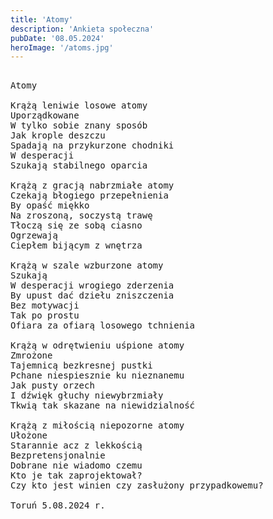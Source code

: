 ```yaml
---
title: 'Atomy'
description: 'Ankieta społeczna'
pubDate: '08.05.2024'
heroImage: '/atoms.jpg'
---
```

<pre>
  
Atomy

Krążą leniwie losowe atomy
Uporządkowane
W tylko sobie znany sposób
Jak krople deszczu
Spadają na przykurzone chodniki
W desperacji
Szukają stabilnego oparcia

Krążą z gracją nabrzmiałe atomy
Czekają błogiego przepełnienia
By opaść miękko
Na zroszoną, soczystą trawę
Tłoczą się ze sobą ciasno
Ogrzewają
Ciepłem bijącym z wnętrza

Krążą w szale wzburzone atomy
Szukają
W desperacji wrogiego zderzenia
By upust dać dziełu zniszczenia
Bez motywacji
Tak po prostu
Ofiara za ofiarą losowego tchnienia 

Krążą w odrętwieniu uśpione atomy
Zmrożone
Tajemnicą bezkresnej pustki
Pchane niespiesznie ku nieznanemu
Jak pusty orzech
I dźwięk głuchy niewybrzmiały
Tkwią tak skazane na niewidzialność

Krążą z miłością niepozorne atomy
Ułożone
Starannie acz z lekkością
Bezpretensjonalnie
Dobrane nie wiadomo czemu
Kto je tak zaprojektował?
Czy kto jest winien czy zasłużony przypadkowemu? 

Toruń 5.08.2024 r.


</pre>
